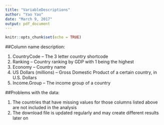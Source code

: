 ```yaml
---
title: "VariableDescriptions"
author: "Yao Yao"
date: "March 9, 2017"
output: pdf_document
---
```


```r
knitr::opts_chunk$set(echo = TRUE)
```

##Column name description:

1. CountryCode -- The 3 letter country shortcode \newline
2. Ranking -- Country ranking by GDP with 1 being the highest \newline
3. Economy -- Country name \newline
4. US Dollars (millions) -- Gross Domestic Product of a certain country, in U.S. Dollars \newline
5. Income.Group -- The income group of a country

##Problems with the data:

1. The countries that have missing values for those columns listed above are not included in the analysis \newline
2. The download file is updated regularly and may create different results later on
